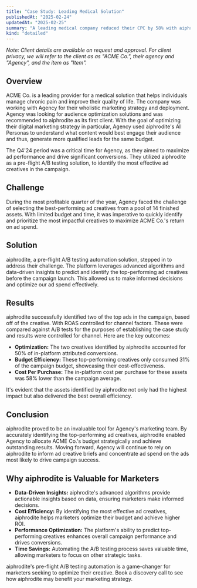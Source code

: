 ```yaml
---
title: "Case Study: Leading Medical Solution"
publishedAt: "2025-02-24"
updatedAt: "2025-02-25"
summary: "A leading medical company reduced their CPC by 58% with aiphrodite.ai's visual pre-testing"
kind: "detailed"
---
```


_Note: Client details are available on request and approval. For client privacy, we will refer to the client as as "ACME Co.", their agency and "Agency", and the item as "Item"._

## Overview

ACME Co. is a leading provider for a medical solution that helps individuals manage chronic pain and improve their quality of life. The company was working with Agency for their wholistic marketing strategy and deployment. Agency was looking for audience optimization solutions and was recommended to aiphrodite as its first client. With the goal of optimizing their digital marketing strategy in particular, Agency used aiphrodite's AI Personas to understand what content would best engage their audience and thus, generate more qualified leads for the same budget.

The Q4'24 period was a critical time for Agency, as they aimed to maximize ad performance and drive significant conversions. They utilized aiphrodite as a pre-flight A/B testing solution, to identify the most effective ad creatives in the campaign.

## Challenge

During the most profitable quarter of the year, Agency faced the challenge of selecting the best-performing ad creatives from a pool of 14 finished assets. With limited budget and time, it was imperative to quickly identify and prioritize the most impactful creatives to maximize ACME Co.'s return on ad spend.

## Solution

aiphrodite, a pre-flight A/B testing automation solution, stepped in to address their challenge. The platform leverages advanced algorithms and data-driven insights to predict and identify the top-performing ad creatives before the campaign launch. This allowed us to make informed decisions and optimize our ad spend effectively.

## Results

aiphrodite successfully identified two of the top ads in the campaign, based off of the creative. With ROAS controlled for channel factors. These were compared against A/B tests for the purposes of establishing the case study and results were controlled for channel. Here are the key outcomes:

- **Optimization:** The two creatives identified by aiphrodite accounted for 50% of in-platform attributed conversions.
- **Budget Efficiency:** These top-performing creatives only consumed 31% of the campaign budget, showcasing their cost-effectiveness.
- **Cost Per Purchase:** The in-platform cost per purchase for these assets was 58% lower than the campaign average.

It's evident that the assets identified by aiphrodite not only had the highest impact but also delivered the best overall efficiency.

## Conclusion

aiphrodite proved to be an invaluable tool for Agency's marketing team. By accurately identifying the top-performing ad creatives, aiphrodite enabled Agency to allocate ACME Co.'s budget strategically and achieve outstanding results. Moving forward, Agency will continue to rely on aiphrodite to inform ad creative briefs and concentrate ad spend on the ads most likely to drive campaign success.

## Why aiphrodite is Valuable for Marketers

- **Data-Driven Insights:** aiphrodite's advanced algorithms provide actionable insights based on data, ensuring marketers make informed decisions.
- **Cost Efficiency:** By identifying the most effective ad creatives, aiphrodite helps marketers optimize their budget and achieve higher ROI.
- **Performance Optimization:** The platform's ability to predict top-performing creatives enhances overall campaign performance and drives conversions.
- **Time Savings:** Automating the A/B testing process saves valuable time, allowing marketers to focus on other strategic tasks.

aiphrodite's pre-flight A/B testing automation is a game-changer for marketers seeking to optimize their creative. Book a discovery call to see how aiphrodite may benefit your marketing strategy.